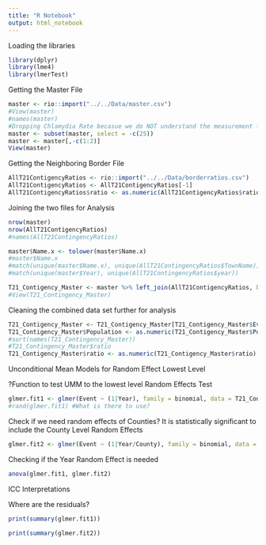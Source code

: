```yaml
---
title: "R Notebook"
output: html_notebook
---
```

Loading the libraries
```r
library(dplyr)
library(lme4)
library(lmerTest)
```

Getting the Master File

```r
master <- rio::import("../../Data/master.csv")
#View(master)
#names(master)
#Dropping Chlamydia Rate becasue we do NOT understand the measurement for now.
master <- subset(master, select = -c(25))
master <- master[,-c(1:2)]
View(master)
```

Getting the Neighboring Border File

```r
AllT21ContigencyRatios <- rio::import("../../Data/borderratios.csv")
AllT21ContigencyRatios <- AllT21ContigencyRatios[-1]
AllT21ContigencyRatios$ratio <- as.numeric(AllT21ContigencyRatios$ratio)
```

Joining the two files for Analysis
```r
nrow(master)
nrow(AllT21ContigencyRatios)
#names(AllT21ContingencyRatios)

master$Name.x <- tolower(master$Name.x)
#master$Name.x
#match(unique(master$Name.x), unique(AllT21ContingencyRatios$TownName))
#match(unique(master$Year), unique(AllT21ContingencyRatios$year))

T21_Contigency_Master <- master %>% left_join(AllT21ContigencyRatios, by = c("Name.x" = "TownName", "Year" = "year")) 
#View(T21_Contingency_Master)
```

Cleaning the combined data set further for analysis
```r
T21_Contigency_Master <- T21_Contigency_Master[T21_Contigency_Master$Event !=2,]
T21_Contigency_Master$Population <- as.numeric(T21_Contigency_Master$Population)
#sort(names(T21_Contingency_Master))
#T21_Contingency_Master$ratio
T21_Contigency_Master$ratio <- as.numeric(T21_Contigency_Master$ratio)
```

Unconditional Mean Models for Random Effect Lowest Level

?Function to test UMM to the lowest level Random Effects Test
```r
glmer.fit1 <- glmer(Event ~ (1|Year), family = binomial, data = T21_Contigency_Master)
#rand(glmer.fit1) #What is there to use?
```




Check if we need random effects of Counties?
It is statistically significant to include the County Level Random Effects
```r
glmer.fit2 <- glmer(Event ~ (1|Year/County), family = binomial, data = T21_Contigency_Master)
```

Checking if the Year Random Effect is needed
```r
anova(glmer.fit1, glmer.fit2)
```

ICC Interpretations

Where are the residuals?
```r
print(summary(glmer.fit1))
```

```r
print(summary(glmer.fit2))
```





